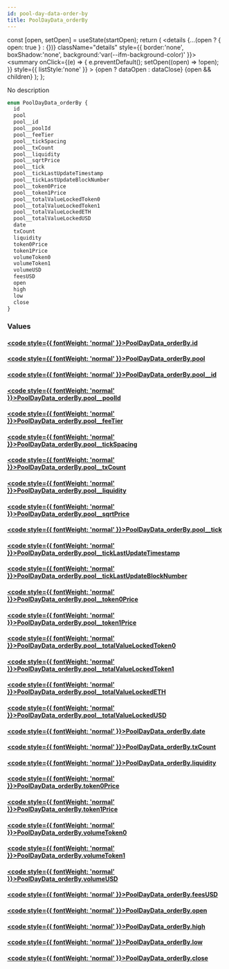 ```yaml
---
id: pool-day-data-order-by
title: PoolDayData_orderBy
---
```









  const [open, setOpen] = useState(startOpen);
  return (
    <details {...(open ? { open: true } : {})} className="details" style={{ border:'none', boxShadow:'none', background:'var(--ifm-background-color)' }}>
      <summary
        onClick={(e) => {
          e.preventDefault();
          setOpen((open) => !open);
        }}
        style={{ listStyle:'none' }}
      >
      {open ? dataOpen : dataClose}
      </summary>
      {open && children}
    </details>
  );
};








No description


```graphql
enum PoolDayData_orderBy {
  id
  pool
  pool__id
  pool__poolId
  pool__feeTier
  pool__tickSpacing
  pool__txCount
  pool__liquidity
  pool__sqrtPrice
  pool__tick
  pool__tickLastUpdateTimestamp
  pool__tickLastUpdateBlockNumber
  pool__token0Price
  pool__token1Price
  pool__totalValueLockedToken0
  pool__totalValueLockedToken1
  pool__totalValueLockedETH
  pool__totalValueLockedUSD
  date
  txCount
  liquidity
  token0Price
  token1Price
  volumeToken0
  volumeToken1
  volumeUSD
  feesUSD
  open
  high
  low
  close
}
```




### Values

#### [<code style={{ fontWeight: 'normal' }}>PoolDayData_orderBy.<b>id</b></code>](#)  
> 
> 
> 
> 

#### [<code style={{ fontWeight: 'normal' }}>PoolDayData_orderBy.<b>pool</b></code>](#)  
> 
> 
> 
> 

#### [<code style={{ fontWeight: 'normal' }}>PoolDayData_orderBy.<b>pool__id</b></code>](#)  
> 
> 
> 
> 

#### [<code style={{ fontWeight: 'normal' }}>PoolDayData_orderBy.<b>pool__poolId</b></code>](#)  
> 
> 
> 
> 

#### [<code style={{ fontWeight: 'normal' }}>PoolDayData_orderBy.<b>pool__feeTier</b></code>](#)  
> 
> 
> 
> 

#### [<code style={{ fontWeight: 'normal' }}>PoolDayData_orderBy.<b>pool__tickSpacing</b></code>](#)  
> 
> 
> 
> 

#### [<code style={{ fontWeight: 'normal' }}>PoolDayData_orderBy.<b>pool__txCount</b></code>](#)  
> 
> 
> 
> 

#### [<code style={{ fontWeight: 'normal' }}>PoolDayData_orderBy.<b>pool__liquidity</b></code>](#)  
> 
> 
> 
> 

#### [<code style={{ fontWeight: 'normal' }}>PoolDayData_orderBy.<b>pool__sqrtPrice</b></code>](#)  
> 
> 
> 
> 

#### [<code style={{ fontWeight: 'normal' }}>PoolDayData_orderBy.<b>pool__tick</b></code>](#)  
> 
> 
> 
> 

#### [<code style={{ fontWeight: 'normal' }}>PoolDayData_orderBy.<b>pool__tickLastUpdateTimestamp</b></code>](#)  
> 
> 
> 
> 

#### [<code style={{ fontWeight: 'normal' }}>PoolDayData_orderBy.<b>pool__tickLastUpdateBlockNumber</b></code>](#)  
> 
> 
> 
> 

#### [<code style={{ fontWeight: 'normal' }}>PoolDayData_orderBy.<b>pool__token0Price</b></code>](#)  
> 
> 
> 
> 

#### [<code style={{ fontWeight: 'normal' }}>PoolDayData_orderBy.<b>pool__token1Price</b></code>](#)  
> 
> 
> 
> 

#### [<code style={{ fontWeight: 'normal' }}>PoolDayData_orderBy.<b>pool__totalValueLockedToken0</b></code>](#)  
> 
> 
> 
> 

#### [<code style={{ fontWeight: 'normal' }}>PoolDayData_orderBy.<b>pool__totalValueLockedToken1</b></code>](#)  
> 
> 
> 
> 

#### [<code style={{ fontWeight: 'normal' }}>PoolDayData_orderBy.<b>pool__totalValueLockedETH</b></code>](#)  
> 
> 
> 
> 

#### [<code style={{ fontWeight: 'normal' }}>PoolDayData_orderBy.<b>pool__totalValueLockedUSD</b></code>](#)  
> 
> 
> 
> 

#### [<code style={{ fontWeight: 'normal' }}>PoolDayData_orderBy.<b>date</b></code>](#)  
> 
> 
> 
> 

#### [<code style={{ fontWeight: 'normal' }}>PoolDayData_orderBy.<b>txCount</b></code>](#)  
> 
> 
> 
> 

#### [<code style={{ fontWeight: 'normal' }}>PoolDayData_orderBy.<b>liquidity</b></code>](#)  
> 
> 
> 
> 

#### [<code style={{ fontWeight: 'normal' }}>PoolDayData_orderBy.<b>token0Price</b></code>](#)  
> 
> 
> 
> 

#### [<code style={{ fontWeight: 'normal' }}>PoolDayData_orderBy.<b>token1Price</b></code>](#)  
> 
> 
> 
> 

#### [<code style={{ fontWeight: 'normal' }}>PoolDayData_orderBy.<b>volumeToken0</b></code>](#)  
> 
> 
> 
> 

#### [<code style={{ fontWeight: 'normal' }}>PoolDayData_orderBy.<b>volumeToken1</b></code>](#)  
> 
> 
> 
> 

#### [<code style={{ fontWeight: 'normal' }}>PoolDayData_orderBy.<b>volumeUSD</b></code>](#)  
> 
> 
> 
> 

#### [<code style={{ fontWeight: 'normal' }}>PoolDayData_orderBy.<b>feesUSD</b></code>](#)  
> 
> 
> 
> 

#### [<code style={{ fontWeight: 'normal' }}>PoolDayData_orderBy.<b>open</b></code>](#)  
> 
> 
> 
> 

#### [<code style={{ fontWeight: 'normal' }}>PoolDayData_orderBy.<b>high</b></code>](#)  
> 
> 
> 
> 

#### [<code style={{ fontWeight: 'normal' }}>PoolDayData_orderBy.<b>low</b></code>](#)  
> 
> 
> 
> 

#### [<code style={{ fontWeight: 'normal' }}>PoolDayData_orderBy.<b>close</b></code>](#)  
> 
> 
> 
> 





